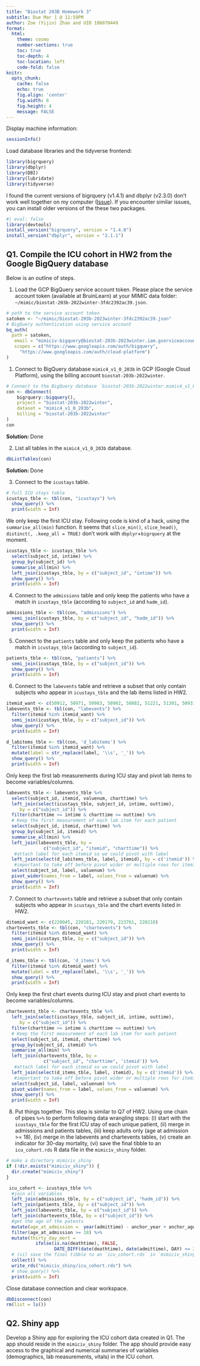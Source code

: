 ```yaml
---
title: "Biostat 203B Homework 3"
subtitle: Due Mar 1 @ 11:59PM
author: Zoe (Yijin) Zhao and UID 106070449
format:
  html:
    theme: cosmo
    number-sections: true
    toc: true
    toc-depth: 4
    toc-location: left
    code-fold: false
knitr:
  opts_chunk: 
    cache: false    
    echo: true
    fig.align: 'center'
    fig.width: 6
    fig.height: 4
    message: FALSE
---
```


Display machine information:
```r
sessionInfo()
```

Load database libraries and the tidyverse frontend:
```r
library(bigrquery)
library(dbplyr)
library(DBI)
library(lubridate)
library(tidyverse)
```

I found the current versions of bigrquery (v1.4.1) and dbplyr (v2.3.0) don't work well together on my computer ([Issue](https://github.com/r-dbi/bigrquery/issues/509)). If you encounter similar issues, you can install older versions of the these two packages.
```r
#| eval: false
library(devtools)
install_version("bigrquery", version = "1.4.0")
install_version("dbplyr", version = "2.1.1")
```

## Q1. Compile the ICU cohort in HW2 from the Google BigQuery database 

Below is an outline of steps.

1. Load the GCP BigQuery service account token. Please place the service account token (available at BruinLearn) at your MIMIC data folder: `~/mimic/biostat-203b-2022winter-3fdc2392ac39.json`.
```r
# path to the service account token 
satoken <- "~/mimic/biostat-203b-2023winter-3fdc2392ac39.json"
# BigQuery authentication using service account
bq_auth(
  path = satoken,
   email = "mimiciv-bigquery@biostat-203b-2023winter.iam.gserviceaccount.com",
   scopes = c("https://www.googleapis.com/auth/bigquery",
     "https://www.googleapis.com/auth/cloud-platform")
)
```

1. Connect to BigQuery database `mimic4_v1_0_203b` in GCP (Google Cloud Platform), using the billing account `biostat-203b-2022winter`.
```r
# Connect to the BigQuery database `biostat-203b-2022winter.mimic4_v1_0_203b`
con <- dbConnect(
    bigrquery::bigquery(), 
    project = "biostat-203b-2022winter", 
    dataset = "mimic4_v1_0_203b", 
    billing = "biostat-203b-2022winter"
)
con
```

**Solution: ** Done

2. List all tables in the `mimic4_v1_0_203b` database.
```r
dbListTables(con)
```
**Solution: ** Done

3. Connect to the `icustays` table.
```r
# full ICU stays table
icustays_tble <- tbl(con, "icustays") %>%
  show_query() %>%
  print(width = Inf)
```
We only keep the first ICU stay. Following code is kind of a hack, using the `summarise_all(min)` function. It seems that `slice_min()`, `slice_head()`, `distinct(, .keep_all = TRUE)` don't work with `dbplyr`+`bigrquery` at the moment.
```r
icustays_tble <- icustays_tble %>% 
  select(subject_id, intime) %>% 
  group_by(subject_id) %>% 
  summarise_all(min) %>%
  left_join(icustays_tble, by = c("subject_id", "intime")) %>%
  show_query() %>%
  print(width = Inf)
```


4. Connect to the `admissions` table and only keep the patients who have a match in `icustays_tble` (according to `subject_id` and `hadm_id`).
```r
admissions_tble <- tbl(con, "admissions") %>%
  semi_join(icustays_tble, by = c("subject_id", "hadm_id")) %>%
  show_query() %>%
  print(width = Inf)
```

5. Connect to the `patients` table and only keep the patients who have a match in `icustays_tble` (according to `subject_id`).
```r
patients_tble <- tbl(con, "patients") %>%
  semi_join(icustays_tble, by = c("subject_id")) %>%
  show_query() %>%
  print(width = Inf)
```

6. Connect to the `labevents` table and retrieve a subset that only contain subjects who appear in `icustays_tble` and the lab items listed in HW2. 
```r
itemid_want <- c(50912, 50971, 50983, 50902, 50882, 51221, 51301, 50931)
labevents_tble <- tbl(con, "labevents") %>%
  filter(itemid %in% itemid_want) %>%
  semi_join(icustays_tble, by = c("subject_id")) %>%
  show_query() %>%
  print(width = Inf)
```

```r
d_labitems_tble <- tbl(con, 'd_labitems') %>%
  filter(itemid %in% itemid_want) %>%
  mutate(label = str_replace(label, '\\s', '_')) %>%
  show_query() %>%
  print(width = Inf)
```


Only keep the first lab measurements during ICU stay and pivot lab items to become variables/columns.
```r
labevents_tble <- labevents_tble %>%
  select(subject_id, itemid, valuenum, charttime) %>%
  left_join(select(icustays_tble, subject_id, intime, outtime),
     by = c("subject_id")) %>%
  filter(charttime >= intime & charttime <= outtime) %>%
  # Keep the first measurement of each lab item for each patient
  select(subject_id, itemid, charttime) %>%
  group_by(subject_id, itemid) %>%
  summarise_all(min) %>%
  left_join(labevents_tble, by = 
              c("subject_id", "itemid", "charttime")) %>%
   #attach label for each itemid so we could pivot with label
  left_join(select(d_labitems_tble, label, itemid), by = c('itemid')) %>%
   #important to take off before pivot wider or multiple rows for itemid
  select(subject_id, label, valuenum) %>% 
  pivot_wider(names_from = label, values_from = valuenum) %>%
  show_query() %>%
  print(width = Inf)
```

7. Connect to `chartevents` table and retrieve a subset that only contain subjects who appear in `icustays_tble` and the chart events listed in HW2.
```r
ditemid_want <- c(220045, 220181, 220179, 223761, 220210)
chartevents_tble <- tbl(con, "chartevents") %>%
  filter(itemid %in% ditemid_want) %>%
  semi_join(icustays_tble, by = c("subject_id")) %>%
  show_query() %>%
  print(width = Inf)
```

```r
d_items_tble <- tbl(con, 'd_items') %>%
  filter(itemid %in% ditemid_want) %>%
  mutate(label = str_replace(label, '\\s', '_')) %>%
  show_query() %>%
  print(width = Inf)
```

Only keep the first chart events during ICU stay and pivot chart events to become variables/columns.
```r
chartevents_tble <- chartevents_tble %>%
  left_join(select(icustays_tble, subject_id, intime, outtime),
     by = c("subject_id")) %>%
  filter(charttime >= intime & charttime <= outtime) %>%
  # Keep the first measurement of each lab item for each patient
  select(subject_id, itemid, charttime) %>%
  group_by(subject_id, itemid) %>%
  summarise_all(min) %>%
  left_join(chartevents_tble, by = 
              c("subject_id", "charttime", 'itemid')) %>%
   #attach label for each itemid so we could pivot with label
  left_join(select(d_items_tble, label, itemid), by = c('itemid')) %>%
   #important to take off before pivot wider or multiple rows for itemid
  select(subject_id, label, valuenum) %>% 
  pivot_wider(names_from = label, values_from = valuenum) %>%
  show_query() %>%
  print(width = Inf)
```

8. Put things together. This step is similar to Q7 of HW2. Using one chain of pipes `%>%` to perform following data wrangling steps: (i) start with the `icustays_tble` for the first ICU stay of each unique patient, (ii) merge in admissions and patients tables, (iii) keep adults only (age at admission >= 18), (iv) merge in the labevents and chartevents tables, (v) create an indicator for 30-day mortality, (vi) save the final tibble to an `icu_cohort.rds` R data file in the `mimiciv_shiny` folder.

```r
# make a directory mimiciv_shiny
if (!dir.exists("mimiciv_shiny")) {
  dir.create("mimiciv_shiny")
}
```

```r
 icu_cohort <- icustays_tble %>%
  #join all variables
  left_join(admissions_tble, by = c("subject_id", "hadm_id")) %>%
  left_join(patients_tble, by = c("subject_id")) %>%
  left_join(labevents_tble, by = c("subject_id")) %>%
  left_join(chartevents_tble, by = c("subject_id")) %>%
  #get the age of the patents
  mutate(age_at_admission =  year(admittime) - anchor_year + anchor_age) %>%
  filter(age_at_admission >= 18) %>%
  mutate(thirty_day_mort = 
           ifelse(is.na(deathtime), FALSE,
                  DATE_DIFF(date(deathtime), date(admittime), DAY) <= 30)) %>%
  # (vi) save the final tibble to an `icu_cohort.rds` in `mimiciv_shiny`
  collect() %>%
  write_rds("mimiciv_shiny/icu_cohort.rds") %>%
  # show_query() %>%
  print(width = Inf)
```

Close database connection and clear workspace.
```r
dbDisconnect(con)
rm(list = ls())
```

## Q2. Shiny app

Develop a Shiny app for exploring the ICU cohort data created in Q1. The app should reside in the `mimiciv_shiny` folder. The app should provide easy access to the graphical and numerical summaries of variables (demographics, lab measurements, vitals) in the ICU cohort.
